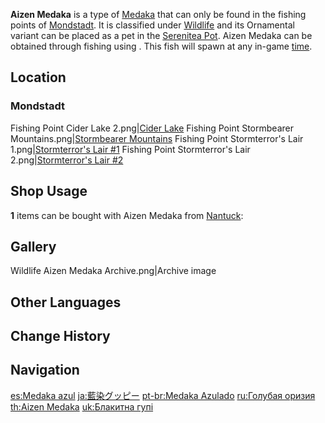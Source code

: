{{About|the fish|the [[furnishing]]|Ornamental Aizen Medaka}}
{{Item Infobox
|id           = 131003
|image        = Item Aizen Medaka.png
|type         = Fish
|invCategory  = Materials
|location     = Mondstadt
|lbFamily     = Fish
|lbGroup      = Medaka
|lbType       = Wildlife
|quality      = 3
|description  = A lively, energetic fish famous for its petal-shaped tail.<br />Long ago, there was a funny story that said that you could get Aizen Medaka by throwing normal [[Medaka]] into a pot of blue dye. This was most likely born from a child's over-active imagination, but has nonetheless given rise to not a few unscrupulous fish hawkers. This in turn has given rise to some conversations that go something like "Hey, is it just me, or is the blue on your fish washing off?" In response, the [[Ministry of Civil Affairs]] specifically posted this notice: "The market is a wet and wild place. Beware of influxes of blue fish."
|source1      = [[Fishing]]
}}
'''Aizen Medaka''' is a type of [[Medaka]] that can only be found in the fishing points of [[Mondstadt]]. It is classified under [[Wildlife]] and its Ornamental variant can be placed as a pet in the [[Serenitea Pot]]. Aizen Medaka can be obtained through fishing using {{Item|Fruit Paste Bait|20}}. This fish will spawn at any in-game [[time]].

==Location==
{{Main|Fishing Points}}
===Mondstadt===
<gallery>
Fishing Point Cider Lake 2.png|[[Fishing/Fishing Point#Cider Lake|Cider Lake]]
Fishing Point Stormbearer Mountains.png|[[Fishing/Fishing Point#Stormbearer Mountains|Stormbearer Mountains]]
Fishing Point Stormterror's Lair 1.png|[[Fishing/Fishing Point#Stormterror's Lair 1|Stormterror's Lair #1]]
Fishing Point Stormterror's Lair 2.png|[[Fishing/Fishing Point#Stormterror's Lair 2|Stormterror's Lair #2]]
</gallery>

==Shop Usage==
'''1''' items can be bought with Aizen Medaka from [[Nantuck]]:
{{Shop/Header|currency=Fish}}
{{Shop|Windtangler|{{Card|Medaka|20}}{{Card|Aizen Medaka|20}}{{Card|Venomspine Fish|20}}{{Card|Tea-Colored Shirakodai|20}}|1}}
{{Shop/Footer}}

==Gallery==
<gallery>
Wildlife Aizen Medaka Archive.png|Archive image
</gallery>

==Other Languages==
{{Other Languages
|en      = Aizen Medaka
|zhs     = 蓝染花鳉
|zhs_rm  = Lánrǎn Huājiāng
|zht     = 藍染花鱂
|zht_rm  = Lánrǎn Huājiāng
|zh_tl   = Indigo-Dyed Guppy
|ja      = 藍染グッピー
|ja_rm   = Aizome Guppii
|ja_tl   = Indigo-Dyed Guppy
|ko      = 파란 구피
|ko_tl   = Blue Guppy
|es      = Medaka azul
|es_tl   = Blue Medaka
|fr      = Médaka bleuté
|fr_tl   = Bluish Medaka
|ru      = Голубая оризия
|ru_tl   = Light Blue ''{{w|Oryzias}}''
|ru_note = ''Oryzias'' is a genus of {{w|ricefish}}es native to fresh and brackish water in east and south Asia.
|th      = Aizen Medaka
|vi      = Cá {{tt|Khổng Tước|孔雀}} {{tt|Lam|藍}}
|vi_tl   = Blue {{w|Poeciliidae}}
|de      = Aizen-Medaka
|de_tl   = Aizen Medaka
|id      = Aizen Medaka
|pt      = Medaka Azulado
|pt_tl   = Bluish Medaka
|tr      = Mavimsi Lepistes
|tr_tl   = 
|it      = Medaka azzurro
|it_tl   = 
}}

==Change History==
{{Change History|2.1}}

==Navigation==
{{Material Navbox|type=Fishing Materials|state=collapsed}}
{{Wildlife Navbox}}

[[es:Medaka azul]]
[[ja:藍染グッピー]]
[[pt-br:Medaka Azulado]]
[[ru:Голубая оризия]]
[[th:Aizen Medaka]]
[[uk:Блакитна гупі]]